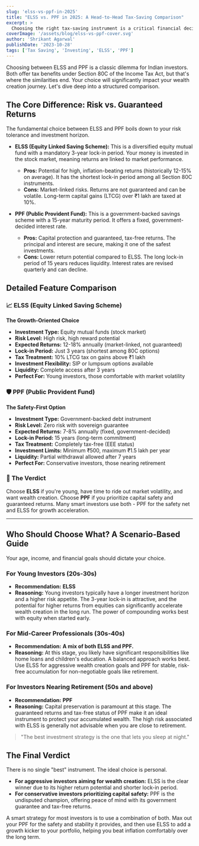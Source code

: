 ```yaml
---
slug: 'elss-vs-ppf-in-2025'
title: "ELSS vs. PPF in 2025: A Head-to-Head Tax-Saving Comparison"
excerpt: >
  Choosing the right tax-saving instrument is a critical financial decision. Both Equity Linked Saving Schemes (ELSS) and Public Provident Fund (PPF) are popular choices under Section 80C, but they cater to very different risk appetites and financial goals. ELSS, a mutual fund, offers wealth creation potential by investing in equities, carrying higher risk but also the possibility of higher returns. It comes with the shortest lock-in period of just three years. In contrast, PPF is a government-backed scheme providing guaranteed, tax-free returns, making it a safe, long-term investment with a 15-year maturity. This guide breaks down their features, risks, and returns to help you decide which is the superior choice for your 2025 investment strategy.
coverImage: '/assets/blog/elss-vs-ppf-cover.svg'
author: 'Shrikant Agarwal'
publishDate: '2023-10-28'
tags: ['Tax Saving', 'Investing', 'ELSS', 'PPF']
---
```


Choosing between ELSS and PPF is a classic dilemma for Indian investors. Both offer tax benefits under Section 80C of the Income Tax Act, but that's where the similarities end. Your choice will significantly impact your wealth creation journey. Let's dive deep into a structured comparison.

## The Core Difference: Risk vs. Guaranteed Returns

The fundamental choice between ELSS and PPF boils down to your risk tolerance and investment horizon.

- **ELSS (Equity Linked Saving Scheme):** This is a diversified equity mutual fund with a mandatory 3-year lock-in period. Your money is invested in the stock market, meaning returns are linked to market performance.
  - **Pros:** Potential for high, inflation-beating returns (historically 12-15% on average). It has the shortest lock-in period among all Section 80C instruments.
  - **Cons:** Market-linked risks. Returns are not guaranteed and can be volatile. Long-term capital gains (LTCG) over ₹1 lakh are taxed at 10%.

- **PPF (Public Provident Fund):** This is a government-backed savings scheme with a 15-year maturity period. It offers a fixed, government-decided interest rate.
  - **Pros:** Capital protection and guaranteed, tax-free returns. The principal and interest are secure, making it one of the safest investments.
  - **Cons:** Lower return potential compared to ELSS. The long lock-in period of 15 years reduces liquidity. Interest rates are revised quarterly and can decline.

## Detailed Feature Comparison

### 📈 **ELSS (Equity Linked Saving Scheme)**
**The Growth-Oriented Choice**

- **Investment Type:** Equity mutual funds (stock market)
- **Risk Level:** High risk, high reward potential
- **Expected Returns:** 12-18% annually (market-linked, not guaranteed)
- **Lock-in Period:** Just 3 years (shortest among 80C options)
- **Tax Treatment:** 10% LTCG tax on gains above ₹1 lakh
- **Investment Flexibility:** SIP or lumpsum options available
- **Liquidity:** Complete access after 3 years
- **Perfect For:** Young investors, those comfortable with market volatility

### 🛡️ **PPF (Public Provident Fund)**
**The Safety-First Option**

- **Investment Type:** Government-backed debt instrument
- **Risk Level:** Zero risk with sovereign guarantee
- **Expected Returns:** 7-8% annually (fixed, government-decided)
- **Lock-in Period:** 15 years (long-term commitment)
- **Tax Treatment:** Completely tax-free (EEE status)
- **Investment Limits:** Minimum ₹500, maximum ₹1.5 lakh per year
- **Liquidity:** Partial withdrawal allowed after 7 years
- **Perfect For:** Conservative investors, those nearing retirement

### 🎯 **The Verdict**
Choose **ELSS** if you're young, have time to ride out market volatility, and want wealth creation. Choose **PPF** if you prioritize capital safety and guaranteed returns. Many smart investors use both - PPF for the safety net and ELSS for growth acceleration.

---

## Who Should Choose What? A Scenario-Based Guide

Your age, income, and financial goals should dictate your choice.

### For Young Investors (20s-30s)
- **Recommendation:** **ELSS**
- **Reasoning:** Young investors typically have a longer investment horizon and a higher risk appetite. The 3-year lock-in is attractive, and the potential for higher returns from equities can significantly accelerate wealth creation in the long run. The power of compounding works best with equity when started early.

### For Mid-Career Professionals (30s-40s)
- **Recommendation:** **A mix of both ELSS and PPF.**
- **Reasoning:** At this stage, you likely have significant responsibilities like home loans and children's education. A balanced approach works best. Use ELSS for aggressive wealth creation goals and PPF for stable, risk-free accumulation for non-negotiable goals like retirement.

### For Investors Nearing Retirement (50s and above)
- **Recommendation:** **PPF**
- **Reasoning:** Capital preservation is paramount at this stage. The guaranteed returns and tax-free status of PPF make it an ideal instrument to protect your accumulated wealth. The high risk associated with ELSS is generally not advisable when you are close to retirement.

> "The best investment strategy is the one that lets you sleep at night."

## The Final Verdict

There is no single "best" instrument. The ideal choice is personal.

- **For aggressive investors aiming for wealth creation:** ELSS is the clear winner due to its higher return potential and shorter lock-in period.
- **For conservative investors prioritizing capital safety:** PPF is the undisputed champion, offering peace of mind with its government guarantee and tax-free returns.

A smart strategy for most investors is to use a combination of both. Max out your PPF for the safety and stability it provides, and then use ELSS to add a growth kicker to your portfolio, helping you beat inflation comfortably over the long term. 